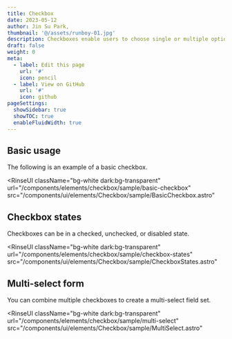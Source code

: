 ```yaml
---
title: Checkbox
date: 2023-05-12
author: Jin Su Park,
thumbnail: '@/assets/runboy-01.jpg'
description: Checkboxes enable users to choose single or multiple options from a group.
draft: false
weight: 0
meta:
  - label: Edit this page
    url: '#'
    icon: pencil
  - label: View on GitHub
    url: '#'
    icon: github
pageSettings:
  showSidebar: true
  showTOC: true
  enableFluidWidth: true
---
```



## Basic usage

The following is an example of a basic checkbox.


<RinseUI
  className="bg-white dark:bg-transparent"
  url="/components/elements/checkbox/sample/basic-checkbox"
  src="/components/ui/elements/Checkbox/sample/BasicCheckbox.astro"
>
  <BasicCheckbox />
</RinseUI>

## Checkbox states

Checkboxes can be in a checked, unchecked, or disabled state.


<RinseUI
  className="bg-white dark:bg-transparent"
  url="/components/elements/checkbox/sample/checkbox-states"
  src="/components/ui/elements/Checkbox/sample/CheckboxStates.astro"
>
  <CheckboxStates />
</RinseUI>

## Multi-select form

You can combine multiple checkboxes to create a multi-select field set.


<RinseUI
  className="bg-white dark:bg-transparent"
  url="/components/elements/checkbox/sample/multi-select"
  src="/components/ui/elements/Checkbox/sample/MultiSelect.astro"
>
  <MultiSelect />
</RinseUI>
